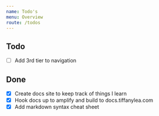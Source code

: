 ```yaml
---
name: Todo's
menu: Overview
route: /todos
---
```


## Todo
- [ ] Add 3rd tier to navigation


## Done
- [x] Create docs site to keep track of things I learn
- [x] Hook docs up to amplify and build to docs.tiffanylea.com
- [x] Add markdown syntax cheat sheet
